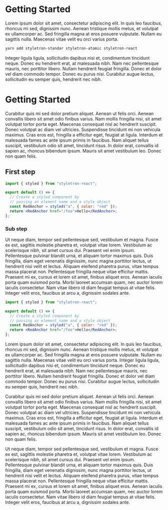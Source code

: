 

# Getting Started

Lorem ipsum dolor sit amet, consectetur adipiscing elit. In quis leo faucibus, rhoncus mi sed, dignissim nunc. Aenean tristique mollis metus, et volutpat ex ullamcorper ac. Sed fringilla magna at eros posuere vulputate. Nullam eu sagittis nulla. Maecenas vitae velit eu orci varius porta.

```bash
yarn add styletron-standar styletron-atomic styletron-react
```

Integer ligula ligula, sollicitudin dapibus nisi et, condimentum tincidunt neque. Donec eu hendrerit erat, at malesuada nibh. Nam nec pellentesque mauris, nec porttitor libero. Nullam hendrerit feugiat fringilla. Donec et dolor vel diam commodo tempor. Donec eu purus nisi. Curabitur augue lectus, sollicitudin eu semper quis, hendrerit nec nibh.

# Getting Started

Curabitur quis mi sed dolor pretium aliquet. Aenean ut felis orci. Aenean convallis libero sit amet odio finibus varius. Nam mollis fringilla nisi, sit amet volutpat tortor porta eget. Maecenas consequat nisl ac hendrerit suscipit. Donec volutpat ac diam vel ultricies. Suspendisse tincidunt mi non vehicula maximus. Cras eros est, fringilla a efficitur eget, feugiat at ligula. Interdum et malesuada fames ac ante ipsum primis in faucibus. Nam aliquet tellus suscipit, vestibulum odio sit amet, tincidunt risus. In dolor erat, convallis id sapien ac, rhoncus bibendum ipsum. Mauris sit amet vestibulum leo. Donec non quam felis.

## First step

```jsx live
import { styled } from "styletron-react";

export default () => {
  // Create a styled component by
  // passing an element name and a style object
  const RedAnchor = styled("a", { color: "red" });
  return <RedAnchor href="/foo">Hello</RedAnchor>;
};
```

### Sub step

Ut neque diam, tempor sed pellentesque sed, vestibulum et magna. Fusce ex est, sagittis molestie pharetra et, volutpat vitae lorem. Vestibulum ac scelerisque nibh, sit amet cursus dui. Praesent vel enim ipsum. Pellentesque pulvinar blandit urna, et aliquam tortor maximus quis. Duis fringilla, diam eget venenatis dignissim, nunc magna porttitor lectus, ut hendrerit nisi velit et lectus. Aliquam eleifend pharetra purus, vitae tempus massa placerat non. Pellentesque fringilla neque vitae efficitur mattis. Praesent mi ex, cursus et lorem sit amet, finibus aliquet eros. Aenean iaculis porta quam euismod porta. Morbi laoreet accumsan quam, nec auctor lorem iaculis consectetur. Nam vitae libero id diam feugiat tempus at vitae felis. Integer velit eros, faucibus at arcu a, dignissim sodales ante.

```jsx
import { styled } from "styletron-react";

export default () => {
  // Create a styled component by
  // passing an element name and a style object
  const RedAnchor = styled("a", { color: "red" });
  return <RedAnchor href="/foo">Hello</RedAnchor>;
};
```

Lorem ipsum dolor sit amet, consectetur adipiscing elit. In quis leo faucibus, rhoncus mi sed, dignissim nunc. Aenean tristique mollis metus, et volutpat ex ullamcorper ac. Sed fringilla magna at eros posuere vulputate. Nullam eu sagittis nulla. Maecenas vitae velit eu orci varius porta. Integer ligula ligula, sollicitudin dapibus nisi et, condimentum tincidunt neque. Donec eu hendrerit erat, at malesuada nibh. Nam nec pellentesque mauris, nec porttitor libero. Nullam hendrerit feugiat fringilla. Donec et dolor vel diam commodo tempor. Donec eu purus nisi. Curabitur augue lectus, sollicitudin eu semper quis, hendrerit nec nibh.

Curabitur quis mi sed dolor pretium aliquet. Aenean ut felis orci. Aenean convallis libero sit amet odio finibus varius. Nam mollis fringilla nisi, sit amet volutpat tortor porta eget. Maecenas consequat nisl ac hendrerit suscipit. Donec volutpat ac diam vel ultricies. Suspendisse tincidunt mi non vehicula maximus. Cras eros est, fringilla a efficitur eget, feugiat at ligula. Interdum et malesuada fames ac ante ipsum primis in faucibus. Nam aliquet tellus suscipit, vestibulum odio sit amet, tincidunt risus. In dolor erat, convallis id sapien ac, rhoncus bibendum ipsum. Mauris sit amet vestibulum leo. Donec non quam felis.

Ut neque diam, tempor sed pellentesque sed, vestibulum et magna. Fusce ex est, sagittis molestie pharetra et, volutpat vitae lorem. Vestibulum ac scelerisque nibh, sit amet cursus dui. Praesent vel enim ipsum. Pellentesque pulvinar blandit urna, et aliquam tortor maximus quis. Duis fringilla, diam eget venenatis dignissim, nunc magna porttitor lectus, ut hendrerit nisi velit et lectus. Aliquam eleifend pharetra purus, vitae tempus massa placerat non. Pellentesque fringilla neque vitae efficitur mattis. Praesent mi ex, cursus et lorem sit amet, finibus aliquet eros. Aenean iaculis porta quam euismod porta. Morbi laoreet accumsan quam, nec auctor lorem iaculis consectetur. Nam vitae libero id diam feugiat tempus at vitae felis. Integer velit eros, faucibus at arcu a, dignissim sodales ante.
